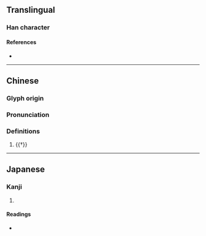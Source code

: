 {{character info/new}}
==Translingual==

===Han character===
{{Han char|rn=94|rad=犬|as=10|sn=13|four=48267|canj=KHOIR|ids=⿰犭倉}}

====References====
* {{Han ref|kx=0717.111|hdz=21363.100|uh=734A|ud=29514|bh=DEAF|bd=57007}}

----
==Chinese==
{{zh-forms}}

===Glyph origin===
{{Han etym}}

===Pronunciation===
{{zh-pron
|m=chuàng,cāng
|mc=y
|oc=y
|cat=n
}}

===Definitions===
{{zh-hanzi}}

# {{†}} {{zh-only|獊囊}} {{gl|"[[chaos]]"}}

----

==Japanese==

===Kanji===
{{ja-kanji|grade=|rs=犬10}}

# {{rfdef|ja|sort=犬10}}

====Readings====
* {{ja-readings|on=[[そう]] (sō)|kun=|nanori=}}